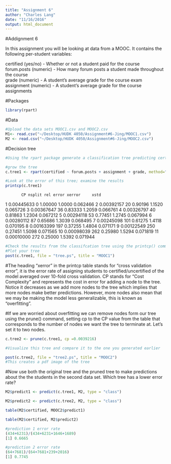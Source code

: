 ```yaml
---
title: "Assignment 6"
author: "Charles Lang"
date: "11/16/2016"
output: html_document
---
```

#Addignment 6

In this assignment you will be looking at data from a MOOC. It contains the following per-student variables:

certified (yes/no) - Whether or not a student paid for the course  
forum.posts (numeric) - How many forum posts a student made throughout the course  
grade (numeric) - A student's average grade for the course exam  
assignment (numeric) - A student's average grade for the course assignments  

#Packages
```r
library(rpart)
```

#Data
```r
#Upload the data sets MOOC1.csv and MOOC2.csv
M1<- read.csv("~/Desktop/HUDK 4050/Assignment#6-Jing/MOOC1.csv")
M2 <- read.csv("~/Desktop/HUDK 4050/Assignment#6-Jing/MOOC2.csv")

```

#Decision tree
```r
#Using the rpart package generate a classification tree predicting certified from the other variables in the M1 data frame.

#grow the tree
c.tree1 <- rpart(certified ~ forum.posts + assignment + grade, method="class", data=M1, control=rpart.control(minsplit=1, minbucket=1, cp=0.0001)) 

#Look at the error of this tree; examine the results
printcp(c.tree1)

```

           CP nsplit rel error xerror     xstd
1  0.00445633      0   1.00000 1.0000 0.062466
2  0.00392157     20   0.90196 1.1520 0.065726
3  0.00367647     36   0.83333 1.2059 0.066761
4  0.00326797     40   0.81863 1.2304 0.067212
5  0.00294118     53   0.77451 1.2745 0.067994
6  0.00280112     87   0.65686 1.3039 0.068495
7  0.00245098    101   0.61275 1.4118 0.070195
8  0.00163399    197   0.37255 1.4804 0.071171
9  0.00122549    250   0.27451 1.5098 0.071565
10 0.00098039    262   0.25980 1.5294 0.071819
11 0.00010000    272   0.25000 1.5392 0.071944

```r

#Check the results from the classifcation tree using the printcp() command
#Plot your tree
post(c.tree1, file = "tree.ps", title = "MOOC1")

```

#The heading "xerror" in the printcp table stands for "cross validation error", it is the error rate of assigning students to certified/uncertified of the model averaged over 10-fold cross validation. CP stands for "Cost Complexity" and represents the cost in error for adding a node to the tree. Notice it decreases as we add more nodes to the tree which implies that more nodes make better predictions. However, more nodes also mean that we may be making the model less generalizable, this is known as "overfitting".

#If we are worried about overfitting we can remove nodes form our tree using the prune() command, setting cp to the CP value from the table that corresponds to the number of nodes we want the tree to terminate at. Let's set it to two nodes.

```r
c.tree2 <- prune(c.tree1, cp =0.0039216)

#Visualize this tree and compare it to the one you generated earlier

post(c.tree2, file = "tree2.ps", title = "MOOC2") 
#This creates a pdf image of the tree

```
#Now use both the original tree and the pruned tree to make predictions about the the students in the second data set. Which tree has a lower error rate?
```r
M2$predict1 <- predict(c.tree1, M2, type = "class")

M2$predict2 <- predict(c.tree2, M2, type = "class")

table(M2$certified, MOOC2$predict1)

table(M2$certified, M2$predict2)

#prediction 1 error rate
(434+6231)/(434+6231+1646+1689)
[1] 0.6665

#prediction 2 error rate
(64+7681)/(64+7681+239+2016)
[1] 0.7745


```
